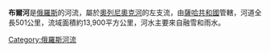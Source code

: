 {{Unreferenced|time=2021-12-20T03:02:34+00:00}}
'''布爾河'''是[[俄羅斯|俄羅斯]]的河流，屬於[[奧列尼奧克河|奧列尼奧克河]]的左支流，由[[薩哈共和國|薩哈共和國]]管轄，河道全長501公里，流域面積約13,900平方公里，河水主要來自融雪和雨水。

{{Russia-geo-stub}}

[[Category:俄羅斯河流|Category:俄羅斯河流]]